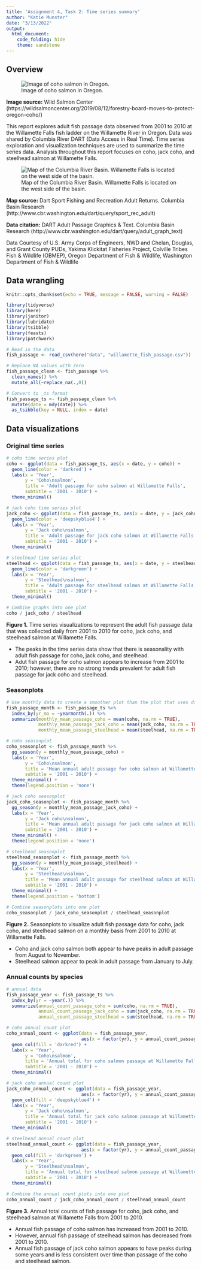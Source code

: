 ```yaml
---
title: 'Assignment 4, Task 2: Time series summary'
author: "Katie Munster"
date: "3/13/2022"
output:
  html_document:
    code_folding: hide
    theme: sandstone
---
```


## Overview

![Image of coho salmon in Oregon.](coho_salmon.jpg)

**Image source:** Wild Salmon Center (https://wildsalmoncenter.org/2019/08/12/forestry-board-moves-to-protect-oregon-coho/)

This report explores adult fish passage data observed from 2001 to 2010 at the Willamette Falls fish ladder on the Willamette River in Oregon. Data was shared by Columbia River DART (Data Access in Real Time). Time series exploration and visualization techniques are used to summarize the time series data. Analysis throughout this report focuses on coho, jack coho, and steelhead salmon at Willamette Falls.

![Map of the Columbia River Basin. Willamette Falls is located on the west side of the basin.](willamette_falls_map.gif)

**Map source:** Dart Sport Fishing and Recreation Adult Returns. Columbia Basin Research (http://www.cbr.washington.edu/dart/query/sport_rec_adult)

**Data citation:** DART Adult Passage Graphics & Text. Columbia Basin Research (http://www.cbr.washington.edu/dart/query/adult_graph_text)

Data Courtesy of U.S. Army Corps of Engineers, NWD and Chelan, Douglas, and Grant County PUDs, Yakima Klickitat Fisheries Project, Colville Tribes Fish & Wildlife (OBMEP), Oregon Department of Fish & Wildlife, Washington Department of Fish & Wildlife

## Data wrangling

```r
knitr::opts_chunk$set(echo = TRUE, message = FALSE, warning = FALSE)

library(tidyverse)
library(here)
library(janitor)
library(lubridate)
library(tsibble)
library(feasts)
library(patchwork)
```

```r
# Read in the data
fish_passage <- read_csv(here("data", "willamette_fish_passage.csv"))
```

```r
# Replace NA values with zero
fish_passage_clean <- fish_passage %>% 
  clean_names() %>% 
  mutate_all(~replace_na(.,0))
```

```r
# Convert to _ts format
fish_passage_ts <- fish_passage_clean %>% 
  mutate(date = mdy(date)) %>% 
  as_tsibble(key = NULL, index = date) 
```

## Data visualizations {.tabset}
### Original time series

```r
# coho time series plot
coho <- ggplot(data = fish_passage_ts, aes(x = date, y = coho)) + 
  geom_line(color = 'darkred') +
  labs(x = 'Year',
       y = 'Coho\nsalmon',
       title = 'Adult passage for coho salmon at Willamette Falls',
       subtitle = '2001 - 2010') +
  theme_minimal()
```

```r
# jack coho time series plot
jack_coho <- ggplot(data = fish_passage_ts, aes(x = date, y = jack_coho)) + 
  geom_line(color = 'deepskyblue4') +
  labs(x = 'Year',
       y = 'Jack coho\nsalmon',
       title = 'Adult passage for jack coho salmon at Willamette Falls',
       subtitle = '2001 - 2010') +
  theme_minimal()
```

```r
# steelhead time series plot
steelhead <- ggplot(data = fish_passage_ts, aes(x = date, y = steelhead)) + 
  geom_line(color = 'darkgreen') +
  labs(x = 'Year',
       y = 'Steelhead\nsalmon',
       title = 'Adult passage for steelhead salmon at Willamette Falls',
       subtitle = '2001 - 2010') +
  theme_minimal()
```

```r
# Combine graphs into one plot
coho / jack_coho / steelhead
```

**Figure 1.** Time series visualizations to represent the adult fish passage data that was collected daily from 2001 to 2010 for coho, jack coho, and steelhead salmon at Willamette Falls.

- The peaks in the time series data show that there is seasonality with adult fish passage for coho, jack coho, and steelhead.
- Adut fish passage for coho salmon appears to increase from 2001 to 2010; however, there are no strong trends prevalent for adult fish passage for jack coho and steelhead.

### Seasonplots

```r
# Use monthly data to create a smoother plot than the plot that uses daily data above
fish_passage_month <- fish_passage_ts %>% 
  index_by(yr_mo = ~yearmonth(.)) %>% 
  summarize(monthly_mean_passage_coho = mean(coho, na.rm = TRUE),
            monthly_mean_passage_jack_coho = mean(jack_coho, na.rm = TRUE),
            monthly_mean_passage_steelhead = mean(steelhead, na.rm = TRUE))
```

```r
# coho seasonplot
coho_seasonplot <- fish_passage_month %>% 
  gg_season(y = monthly_mean_passage_coho) +
  labs(x = 'Year',
       y = 'Coho\nsalmon',
       title = 'Mean annual adult passage for coho salmon at Willamette Falls',
       subtitle = '2001 - 2010') +
  theme_minimal() +
  theme(legend.position = 'none')
```

```r
# jack coho seasonplot
jack_coho_seasonplot <- fish_passage_month %>% 
  gg_season(y = monthly_mean_passage_jack_coho) +
  labs(x = 'Year',
       y = 'Jack coho\nsalmon',
       title = 'Mean annual adult passage for jack coho salmon at Willamette Falls',
       subtitle = '2001 - 2010') +
  theme_minimal() +
  theme(legend.position = 'none')
```

```r
# steelhead seasonplot
steelhead_seasonplot <- fish_passage_month %>% 
  gg_season(y = monthly_mean_passage_steelhead) +
  labs(x = 'Year',
       y = 'Steelhead\nsalmon',
       title = 'Mean annual adult passage for steelhead salmon at Willamette Falls',
       subtitle = '2001 - 2010') +
  theme_minimal() +
  theme(legend.position = 'bottom')
```

```r
# Combine seasonplots into one plot
coho_seasonplot / jack_coho_seasonplot / steelhead_seasonplot
```

**Figure 2.** Seasonplots to visualize adult fish passage data for coho, jack coho, and steelhead salmon on a monthly basis from 2001 to 2010 at Willamette Falls.

- Coho and jack coho salmon both appear to have peaks in adult passage from August to November.
- Steelhead salmon appear to peak in adult passage from January to July.

### Annual counts by species

```r
# annual data
fish_passage_year <- fish_passage_ts %>% 
  index_by(yr = ~year(.)) %>% 
  summarize(annual_count_passage_coho = sum(coho, na.rm = TRUE),
            annual_count_passage_jack_coho = sum(jack_coho, na.rm = TRUE),
            annual_count_passage_steelhead = sum(steelhead, na.rm = TRUE))
```

```r
# coho annual count plot
coho_annual_count <- ggplot(data = fish_passage_year, 
                            aes(x = factor(yr), y = annual_count_passage_coho)) +
  geom_col(fill = 'darkred') +
  labs(x = 'Year',
       y = 'Coho\nsalmon',
       title = 'Annual total for coho salmon passage at Willamette Falls',
       subtitle = '2001 - 2010') +
  theme_minimal()
```

```r
# jack coho annual count plot
jack_coho_annual_count <- ggplot(data = fish_passage_year, 
                            aes(x = factor(yr), y = annual_count_passage_jack_coho)) +
  geom_col(fill = 'deepskyblue4') +
  labs(x = 'Year',
       y = 'Jack coho\nsalmon',
       title = 'Annual total for jack coho salmon passage at Willamette Falls',
       subtitle = '2001 - 2010') +
  theme_minimal()
```

```r
# steelhead annual count plot
steelhead_annual_count <- ggplot(data = fish_passage_year, 
                            aes(x = factor(yr), y = annual_count_passage_steelhead)) +
  geom_col(fill = 'darkgreen') +
  labs(x = 'Year',
       y = 'Steelhead\nsalmon',
       title = 'Annual total for steelhead salmon passage at Willamette Falls',
       subtitle = '2001 - 2010') +
  theme_minimal()
```

```r
# Combine the annual count plots into one plot
coho_annual_count / jack_coho_annual_count / steelhead_annual_count
```

**Figure 3.** Annual total counts of fish passage for coho, jack coho, and steelhead salmon at Willamette Falls from 2001 to 2010.

- Annual fish passage of coho salmon has increased from 2001 to 2010.
- However, annual fish passage of steelhead salmon has decreased from 2001 to 2010.
- Annual fish passage of jack coho salmon appears to have peaks during some years and is less consistent over time than passage of the coho and steelhead salmon.
